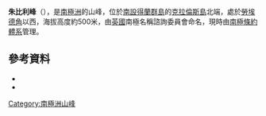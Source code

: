{{coord|61|8|S|54|2|W|source:GNIS|display=title}}

'''朱比利峰'''（{{lang-en|Jubilee Peak}}），是[[南極洲|南極洲]]的山峰，位於[[南設得蘭群島|南設得蘭群島]]的[[克拉倫斯島_(南極洲)|克拉倫斯島]]北端，處於[[勞埃德角|勞埃德角]]以西，海拔高度約500米，由[[英國|英國]]南極名稱諮詢委員會命名，現時由[[南極條約體系|南極條約體系]]管理。

==參考資料==
*{{cite gnis | type = antarid | id = 7682| name = Jubilee Peak| accessdate = 2013-04-08}}
*{{usgs-gazetteer|id=7682}}

{{Antarctica-geo-stub}}
[[Category:南極洲山峰|Category:南極洲山峰]]
